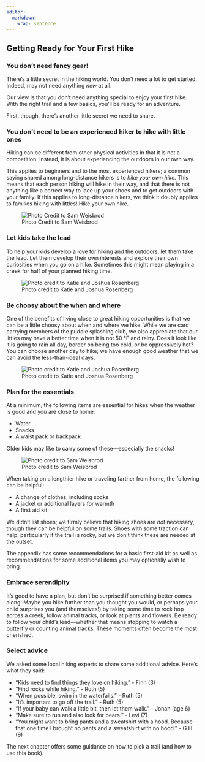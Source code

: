 ```yaml
---
editor: 
  markdown: 
    wrap: sentence
---
```


## Getting Ready for Your First Hike

### You don't need fancy gear!

There's a little secret in the hiking world. You don't need a lot to get started. Indeed, may not need anything _new_ at all.

Our view is that you don’t need anything special to enjoy your first hike.
With the right trail and a few basics, you’ll be ready for an adventure.

First, though, there's another little secret we need to share.

### You don't need to be an experienced hiker to hike with little ones

Hiking can be different from other physical activities in that it is not a competition. Instead, it is about experiencing the outdoors in our own way. 

This applies to beginners and to the most experienced hikers; a common saying shared among long-distance hikers is to *hike your own hike.* This means that each person hiking will hike in their way, and that there is not anything like a correct way to lace up your shoes and to get outdoors with your family. If this applies to long-distance hikers, we think it doubly applies to families hiking with littles! Hike your own hike.

![Photo Credit to Sam Weisbrod](img/ruth-hill.jpg)

### Let kids take the lead

To help your kids develop a love for hiking and the outdoors, let them take the lead.
Let them develop their own interests and explore their own curiosities when you go on a hike.
Sometimes this might mean playing in a creek for half of your planned hiking time.

![Photo credit to Katie and Joshua Rosenberg](img/kidslooking.jpg)

### Be choosy about the when and where

One of the benefits of living close to great hiking opportunities is that we can be a little choosy about when and where we hike. While we are card carrying members of the puddle splashing club, we also appreciate that our littles may have a better time when it is not 50 &deg;F and rainy. Does it look like it is going to rain all day, border on being too cold, or be oppressively hot? You can choose another day to hike; we have enough good weather that we can avoid the less-than-ideal days. 

![Photo credit to Katie and Joshua Rosenberg](img/trees-with-light.jpeg)

### Plan for the essentials

At a minimum, the following items are essential for hikes when the weather is good and you are close to home:

-   Water
-   Snacks
-   A waist pack or backpack

Older kids may like to carry some of these---especially the snacks!

![Photo credit to Sam Weisbrod](img/jo levi backpack.jpg)

When taking on a lengthier hike or traveling farther from home, the following can be helpful:

-   A change of clothes, including socks
-   A jacket or additional layers for warmth
-   A first aid kit

We didn't list shoes; we firmly believe that hiking shoes are _not_ necessary, though they can be helpful on some trails. Shoes with some traction can help, particularly if the trail is rocky, but we don't think these are needed at the outset.

The appendix has some recommendations for a basic first-aid kit as well as recommendations for some additional items you may optionally wish to bring.

### Embrace serendipity

It's good to have a plan, but don't be surprised if something better comes along!
Maybe you hike further than you thought you would, or perhaps your child surprises you (and themselves!) by taking some time to rock hop across a creek, follow animal tracks, or look at plants and flowers. Be ready to follow your child’s lead—whether that means stopping to watch a butterfly or counting animal tracks.
These moments often become the most cherished.

### Select advice

We asked some local hiking experts to share some additional advice. Here's what they said:

- "Kids need to find things they love on hiking." - Finn (3)
- "Find rocks while hiking." - Ruth (5)
- "When possible, swim in the waterfalls." - Ruth (5)
- "It's important to go off the trail." - Ruth (5)
- "If your baby can walk a little bit, then let them walk." - Jonah (age 6)
- "Make sure to run and also look for bears." - Levi (7)
- "You might want to bring pants and a sweatshirt with a hood. Because that one time I brought no pants and a sweatshirt with no hood." - G.H. (9)

The next chapter offers some guidance on how to pick a trail (and how to use this book).